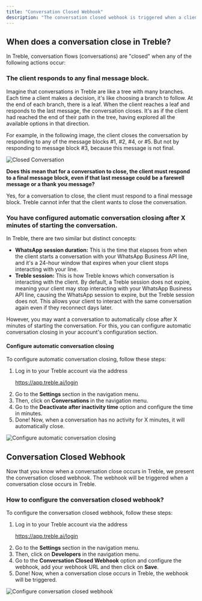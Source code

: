 ```yaml
---
title: "Conversation Closed Webhook"
description: "The conversation closed webhook is triggered when a client closes a conversation. Learn how to configure them in this article."
---
```


## When does a conversation close in Treble?

In Treble, conversation flows (conversations) are "closed" when any of the following actions occur:

### The client responds to any final message block.

Imagine that conversations in Treble are like a tree with many branches. Each time a client makes a decision, it's like choosing a branch to follow. At the end of each branch, there is a leaf. When the client reaches a leaf and responds to the last message, the conversation closes. It's as if the client had reached the end of their path in the tree, having explored all the available options in that direction.

For example, in the following image, the client closes the conversation by responding to any of the message blocks #1, #2, #4, or #5. But not by responding to message block #3, because this message is not final.

<img src="/images/webhook-closed-1.png" alt="Closed Conversation" />

**Does this mean that for a conversation to close, the client must respond to a final message block, even if that last message could be a farewell message or a thank you message?**

Yes, for a conversation to close, the client must respond to a final message block. Treble cannot infer that the client wants to close the conversation.

### You have configured automatic conversation closing after X minutes of starting the conversation.

In Treble, there are two similar but distinct concepts:

- **WhatsApp session duration:** This is the time that elapses from when the client starts a conversation with your WhatsApp Business API line, and it's a 24-hour window that expires when your client stops interacting with your line.
- **Treble session:** This is how Treble knows which conversation is interacting with the client. By default, a Treble session does not expire, meaning your client may stop interacting with your WhatsApp Business API line, causing the WhatsApp session to expire, but the Treble session does not. This allows your client to interact with the same conversation again even if they reconnect days later.

However, you may want a conversation to automatically close after X minutes of starting the conversation. For this, you can configure automatic conversation closing in your account's configuration section.

#### Configure automatic conversation closing

To configure automatic conversation closing, follow these steps:

1. Log in to your Treble account via the address <a class="article-link" href="https://app.treble.ai/login" target="_blank"><p>https://app.treble.ai/login</p><Icon icon="arrow-up-right-from-square" iconType="solid" /></a>
2. Go to the **Settings <Icon icon="gear" iconType="solid" />** section in the navigation menu.
3. Then, click on **Conversations <Icon icon="message" iconType="solid" />** in the navigation menu.
4. Go to the **Deactivate after inactivity time** option and configure the time in minutes.
5. Done! Now, when a conversation has no activity for X minutes, it will automatically close.

<img src="/images/webhook-closed-2.gif" alt="Configure automatic conversation closing" />

## Conversation Closed Webhook

Now that you know when a conversation close occurs in Treble, we present the conversation closed webhook. The webhook will be triggered when a conversation close occurs in Treble.

### How to configure the conversation closed webhook?

To configure the conversation closed webhook, follow these steps:

1. Log in to your Treble account via the address <a class="article-link" href="https://app.treble.ai/login" target="_blank"><p>https://app.treble.ai/login</p><Icon icon="arrow-up-right-from-square" iconType="solid" /></a>
2. Go to the **Settings <Icon icon="gear" iconType="solid" />** section in the navigation menu.
3. Then, click on **Developers** in the navigation menu.
4. Go to the **Conversation Closed Webhook** option and configure the webhook, add your webhook URL and then click on **Save**.
5. Done! Now, when a conversation close occurs in Treble, the webhook will be triggered.

<img src="/images/webhook-closed-3.gif" alt="Configure conversation closed webhook" /> 